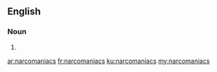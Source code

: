 ==English==

===Noun===
{{head|en}}

# {{plural of|narcomaniac}}

[[ar:narcomaniacs]]
[[fr:narcomaniacs]]
[[ku:narcomaniacs]]
[[my:narcomaniacs]]